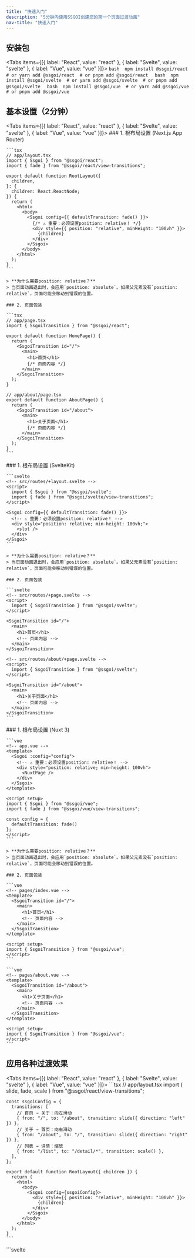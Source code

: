 ```yaml
---
title: "快速入门"
description: "5分钟内使用SSGOI创建您的第一个页面过渡动画"
nav-title: "快速入门"
---
```


## 安装包

<Tabs items={[{ label: "React", value: "react" }, { label: "Svelte", value: "svelte" }, { label: "Vue", value: "vue" }]}>
  <TabPanel value="react">
    ```bash 
    npm install @ssgoi/react 
    # or yarn add @ssgoi/react 
    # or pnpm add @ssgoi/react 
    ```
  </TabPanel>
  <TabPanel value="svelte">
    ```bash 
    npm install @ssgoi/svelte 
    # or yarn add @ssgoi/svelte 
    # or pnpm add @ssgoi/svelte 
    ```
  </TabPanel>
  <TabPanel value="vue">
    ```bash 
    npm install @ssgoi/vue 
    # or yarn add @ssgoi/vue 
    # or pnpm add @ssgoi/vue 
    ```
  </TabPanel>
</Tabs>

## 基本设置（2分钟）

<Tabs items={[{ label: "React", value: "react" }, { label: "Svelte", value: "svelte" }, { label: "Vue", value: "vue" }]}>
  <TabPanel value="react">
    ### 1. 根布局设置 (Next.js App Router)

    ```tsx
    // app/layout.tsx
    import { Ssgoi } from "@ssgoi/react";
    import { fade } from "@ssgoi/react/view-transitions";

    export default function RootLayout({
      children,
    }: {
      children: React.ReactNode;
    }) {
      return (
        <html>
          <body>
            <Ssgoi config={{ defaultTransition: fade() }}>
              {/* ⚠️ 重要：必须设置position: relative！ */}
              <div style={{ position: "relative", minHeight: "100vh" }}>
                {children}
              </div>
            </Ssgoi>
          </body>
        </html>
      );
    }
    ```

    > **为什么需要position: relative？**
    > 当页面动画退出时，会应用`position: absolute`。如果父元素没有`position: relative`，页面可能会移动到错误的位置。

    ### 2. 页面包装

    ```tsx
    // app/page.tsx
    import { SsgoiTransition } from "@ssgoi/react";

    export default function HomePage() {
      return (
        <SsgoiTransition id="/">
          <main>
            <h1>首页</h1>
            {/* 页面内容 */}
          </main>
        </SsgoiTransition>
      );
    }

    // app/about/page.tsx
    export default function AboutPage() {
      return (
        <SsgoiTransition id="/about">
          <main>
            <h1>关于页面</h1>
            {/* 页面内容 */}
          </main>
        </SsgoiTransition>
      );
    }
    ```

  </TabPanel>
  <TabPanel value="svelte">
    ### 1. 根布局设置 (SvelteKit)

    ```svelte
    <!-- src/routes/+layout.svelte -->
    <script>
      import { Ssgoi } from "@ssgoi/svelte";
      import { fade } from "@ssgoi/svelte/view-transitions";
    </script>

    <Ssgoi config={{ defaultTransition: fade() }}>
      <!-- ⚠️ 重要：必须设置position: relative！ -->
      <div style="position: relative; min-height: 100vh;">
        <slot />
      </div>
    </Ssgoi>
    ```

    > **为什么需要position: relative？**
    > 当页面动画退出时，会应用`position: absolute`。如果父元素没有`position: relative`，页面可能会移动到错误的位置。

    ### 2. 页面包装

    ```svelte
    <!-- src/routes/+page.svelte -->
    <script>
      import { SsgoiTransition } from "@ssgoi/svelte";
    </script>

    <SsgoiTransition id="/">
      <main>
        <h1>首页</h1>
        <!-- 页面内容 -->
      </main>
    </SsgoiTransition>

    <!-- src/routes/about/+page.svelte -->
    <script>
      import { SsgoiTransition } from "@ssgoi/svelte";
    </script>

    <SsgoiTransition id="/about">
      <main>
        <h1>关于页面</h1>
        <!-- 页面内容 -->
      </main>
    </SsgoiTransition>
    ```

  </TabPanel>
  <TabPanel value="vue">
    ### 1. 根布局设置 (Nuxt 3)

    ```vue
    <!-- app.vue -->
    <template>
      <Ssgoi :config="config">
        <!-- ⚠️ 重要：必须设置position: relative！ -->
        <div style="position: relative; min-height: 100vh">
          <NuxtPage />
        </div>
      </Ssgoi>
    </template>

    <script setup>
    import { Ssgoi } from "@ssgoi/vue";
    import { fade } from "@ssgoi/vue/view-transitions";

    const config = {
      defaultTransition: fade()
    };
    </script>
    ```

    > **为什么需要position: relative？**
    > 当页面动画退出时，会应用`position: absolute`。如果父元素没有`position: relative`，页面可能会移动到错误的位置。

    ### 2. 页面包装

    ```vue
    <!-- pages/index.vue -->
    <template>
      <SsgoiTransition id="/">
        <main>
          <h1>首页</h1>
          <!-- 页面内容 -->
        </main>
      </SsgoiTransition>
    </template>

    <script setup>
    import { SsgoiTransition } from "@ssgoi/vue";
    </script>
    ```

    ```vue
    <!-- pages/about.vue -->
    <template>
      <SsgoiTransition id="/about">
        <main>
          <h1>关于页面</h1>
          <!-- 页面内容 -->
        </main>
      </SsgoiTransition>
    </template>

    <script setup>
    import { SsgoiTransition } from "@ssgoi/vue";
    </script>
    ```

  </TabPanel>
</Tabs>

## 应用各种过渡效果

<Tabs items={[{ label: "React", value: "react" }, { label: "Svelte", value: "svelte" }, { label: "Vue", value: "vue" }]}>
  <TabPanel value="react">
    ```tsx
    // app/layout.tsx
    import { slide, fade, scale } from "@ssgoi/react/view-transitions";

    const ssgoiConfig = {
      transitions: [
        // 首页 → 关于：向左滑动
        { from: "/", to: "/about", transition: slide({ direction: "left" }) },
        // 关于 → 首页：向右滑动
        { from: "/about", to: "/", transition: slide({ direction: "right" }) },
        // 列表 → 详情：缩放
        { from: "/list", to: "/detail/*", transition: scale() },
      ],
    };

    export default function RootLayout({ children }) {
      return (
        <html>
          <body>
            <Ssgoi config={ssgoiConfig}>
              <div style={{ position: "relative", minHeight: "100vh" }}>
                {children}
              </div>
            </Ssgoi>
          </body>
        </html>
      );
    }
    ```

  </TabPanel>
  <TabPanel value="svelte">
    ```svelte
    <!-- src/routes/+layout.svelte -->
    <script>
      import { Ssgoi } from "@ssgoi/svelte";
      import { slide, fade, scale } from "@ssgoi/svelte/view-transitions";

      const ssgoiConfig = {
        transitions: [
          // 首页 → 关于：向左滑动
          { from: "/", to: "/about", transition: slide({ direction: "left" }) },
          // 关于 → 首页：向右滑动
          { from: "/about", to: "/", transition: slide({ direction: "right" }) },
          // 列表 → 详情：缩放
          { from: "/list", to: "/detail/*", transition: scale() },
        ],
      };
    </script>

    <Ssgoi config={ssgoiConfig}>
      <div style="position: relative; min-height: 100vh;">
        <slot />
      </div>
    </Ssgoi>
    ```

  </TabPanel>
  <TabPanel value="vue">
    ```vue
    <!-- app.vue -->
    <template>
      <Ssgoi :config="ssgoiConfig">
        <div style="position: relative; min-height: 100vh">
          <NuxtPage />
        </div>
      </Ssgoi>
    </template>

    <script setup>
    import { Ssgoi } from "@ssgoi/vue";
    import { slide, fade, scale } from "@ssgoi/vue/view-transitions";

    const ssgoiConfig = {
      transitions: [
        // 首页 → 关于：向左滑动
        { from: "/", to: "/about", transition: slide({ direction: "left" }) },
        // 关于 → 首页：向右滑动
        { from: "/about", to: "/", transition: slide({ direction: "right" }) },
        // 列表 → 详情：缩放
        { from: "/list", to: "/detail/*", transition: scale() },
      ],
    };
    </script>
    ```

  </TabPanel>
</Tabs>

## 完成！ 🎉

恭喜！您的网站现在已经应用了原生应用般的页面过渡效果。
